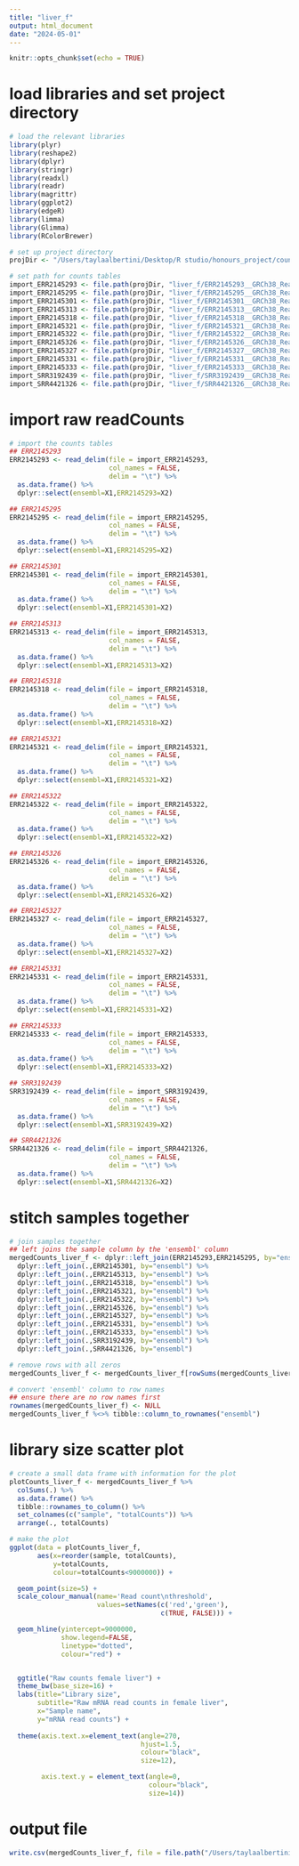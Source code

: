 ```yaml
---
title: "liver_f"
output: html_document
date: "2024-05-01"
---
```


```r
knitr::opts_chunk$set(echo = TRUE)
```

# load libraries and set project directory 
```r
# load the relevant libraries 
library(plyr)
library(reshape2)
library(dplyr)
library(stringr)
library(readxl)
library(readr)
library(magrittr)
library(ggplot2)
library(edgeR)
library(limma)
library(Glimma)
library(RColorBrewer)

# set up project directory 
projDir <- "/Users/taylaalbertini/Desktop/R studio/honours_project/count_preprocessing/rawData"

# set path for counts tables 
import_ERR2145293 <- file.path(projDir, "liver_f/ERR2145293__GRCh38_ReadsPerGene_counts.tab")
import_ERR2145295 <- file.path(projDir, "liver_f/ERR2145295__GRCh38_ReadsPerGene_counts.tab")
import_ERR2145301 <- file.path(projDir, "liver_f/ERR2145301__GRCh38_ReadsPerGene_counts.tab")
import_ERR2145313 <- file.path(projDir, "liver_f/ERR2145313__GRCh38_ReadsPerGene_counts.tab")
import_ERR2145318 <- file.path(projDir, "liver_f/ERR2145318__GRCh38_ReadsPerGene_counts.tab")
import_ERR2145321 <- file.path(projDir, "liver_f/ERR2145321__GRCh38_ReadsPerGene_counts.tab")
import_ERR2145322 <- file.path(projDir, "liver_f/ERR2145322__GRCh38_ReadsPerGene_counts.tab")
import_ERR2145326 <- file.path(projDir, "liver_f/ERR2145326__GRCh38_ReadsPerGene_counts.tab")
import_ERR2145327 <- file.path(projDir, "liver_f/ERR2145327__GRCh38_ReadsPerGene_counts.tab")
import_ERR2145331 <- file.path(projDir, "liver_f/ERR2145331__GRCh38_ReadsPerGene_counts.tab")
import_ERR2145333 <- file.path(projDir, "liver_f/ERR2145333__GRCh38_ReadsPerGene_counts.tab")
import_SRR3192439 <- file.path(projDir, "liver_f/SRR3192439__GRCh38_ReadsPerGene_counts.tab")
import_SRR4421326 <- file.path(projDir, "liver_f/SRR4421326__GRCh38_ReadsPerGene_counts.tab")
```

# import raw readCounts
```r
# import the counts tables
## ERR2145293
ERR2145293 <- read_delim(file = import_ERR2145293,
                         col_names = FALSE,
                         delim = "\t") %>%
  as.data.frame() %>%
  dplyr::select(ensembl=X1,ERR2145293=X2)

## ERR2145295
ERR2145295 <- read_delim(file = import_ERR2145295,
                         col_names = FALSE,
                         delim = "\t") %>%
  as.data.frame() %>%
  dplyr::select(ensembl=X1,ERR2145295=X2)

## ERR2145301
ERR2145301 <- read_delim(file = import_ERR2145301,
                         col_names = FALSE,
                         delim = "\t") %>%
  as.data.frame() %>%
  dplyr::select(ensembl=X1,ERR2145301=X2)

## ERR2145313
ERR2145313 <- read_delim(file = import_ERR2145313,
                         col_names = FALSE,
                         delim = "\t") %>%
  as.data.frame() %>%
  dplyr::select(ensembl=X1,ERR2145313=X2)

## ERR2145318
ERR2145318 <- read_delim(file = import_ERR2145318,
                         col_names = FALSE,
                         delim = "\t") %>%
  as.data.frame() %>%
  dplyr::select(ensembl=X1,ERR2145318=X2)

## ERR2145321
ERR2145321 <- read_delim(file = import_ERR2145321,
                         col_names = FALSE,
                         delim = "\t") %>%
  as.data.frame() %>%
  dplyr::select(ensembl=X1,ERR2145321=X2)

## ERR2145322
ERR2145322 <- read_delim(file = import_ERR2145322,
                         col_names = FALSE,
                         delim = "\t") %>%
  as.data.frame() %>%
  dplyr::select(ensembl=X1,ERR2145322=X2)

## ERR2145326
ERR2145326 <- read_delim(file = import_ERR2145326,
                         col_names = FALSE,
                         delim = "\t") %>%
  as.data.frame() %>%
  dplyr::select(ensembl=X1,ERR2145326=X2)

## ERR2145327
ERR2145327 <- read_delim(file = import_ERR2145327,
                         col_names = FALSE,
                         delim = "\t") %>%
  as.data.frame() %>%
  dplyr::select(ensembl=X1,ERR2145327=X2)

## ERR2145331
ERR2145331 <- read_delim(file = import_ERR2145331,
                         col_names = FALSE,
                         delim = "\t") %>%
  as.data.frame() %>%
  dplyr::select(ensembl=X1,ERR2145331=X2)

## ERR2145333
ERR2145333 <- read_delim(file = import_ERR2145333,
                         col_names = FALSE,
                         delim = "\t") %>%
  as.data.frame() %>%
  dplyr::select(ensembl=X1,ERR2145333=X2)

## SRR3192439
SRR3192439 <- read_delim(file = import_SRR3192439,
                         col_names = FALSE,
                         delim = "\t") %>%
  as.data.frame() %>%
  dplyr::select(ensembl=X1,SRR3192439=X2)

## SRR4421326
SRR4421326 <- read_delim(file = import_SRR4421326,
                         col_names = FALSE,
                         delim = "\t") %>%
  as.data.frame() %>%
  dplyr::select(ensembl=X1,SRR4421326=X2)
```

# stitch samples together
```r
# join samples together 
## left joins the sample column by the 'ensembl' column
mergedCounts_liver_f <- dplyr::left_join(ERR2145293,ERR2145295, by="ensembl") %>%
  dplyr::left_join(.,ERR2145301, by="ensembl") %>%
  dplyr::left_join(.,ERR2145313, by="ensembl") %>%
  dplyr::left_join(.,ERR2145318, by="ensembl") %>%
  dplyr::left_join(.,ERR2145321, by="ensembl") %>%
  dplyr::left_join(.,ERR2145322, by="ensembl") %>%
  dplyr::left_join(.,ERR2145326, by="ensembl") %>%
  dplyr::left_join(.,ERR2145327, by="ensembl") %>%
  dplyr::left_join(.,ERR2145331, by="ensembl") %>%
  dplyr::left_join(.,ERR2145333, by="ensembl") %>%
  dplyr::left_join(.,SRR3192439, by="ensembl") %>%
  dplyr::left_join(.,SRR4421326, by="ensembl") 

# remove rows with all zeros
mergedCounts_liver_f <- mergedCounts_liver_f[rowSums(mergedCounts_liver_f[,-1])>0,]

# convert 'ensembl' column to row names 
## ensure there are no row names first
rownames(mergedCounts_liver_f) <- NULL
mergedCounts_liver_f %<>% tibble::column_to_rownames("ensembl")
```

# library size scatter plot
```r
# create a small data frame with information for the plot
plotCounts_liver_f <- mergedCounts_liver_f %>%
  colSums(.) %>%
  as.data.frame() %>%
  tibble::rownames_to_column() %>%
  set_colnames(c("sample", "totalCounts")) %>%
  arrange(., totalCounts)

# make the plot
ggplot(data = plotCounts_liver_f,
       aes(x=reorder(sample, totalCounts),
           y=totalCounts,
           colour=totalCounts<9000000)) +

  geom_point(size=5) +
  scale_colour_manual(name='Read count\nthreshold',
                      values=setNames(c('red','green'),
                                      c(TRUE, FALSE))) +

  geom_hline(yintercept=9000000,
             show.legend=FALSE,
             linetype="dotted",
             colour="red") +


  ggtitle("Raw counts female liver") +
  theme_bw(base_size=16) +
  labs(title="Library size",
       subtitle="Raw mRNA read counts in female liver",
       x="Sample name",
       y="mRNA read counts") +
  
  theme(axis.text.x=element_text(angle=270,
                                 hjust=1.5,
                                 colour="black",
                                 size=12),

        axis.text.y = element_text(angle=0,
                                   colour="black",
                                   size=14))
```

# output file
```r
write.csv(mergedCounts_liver_f, file = file.path("/Users/taylaalbertini/Desktop/R studio/honours_project/fetal_comparison/readCounts_analysis/combined_raw/rawCounts_liver_f.csv"))
```




